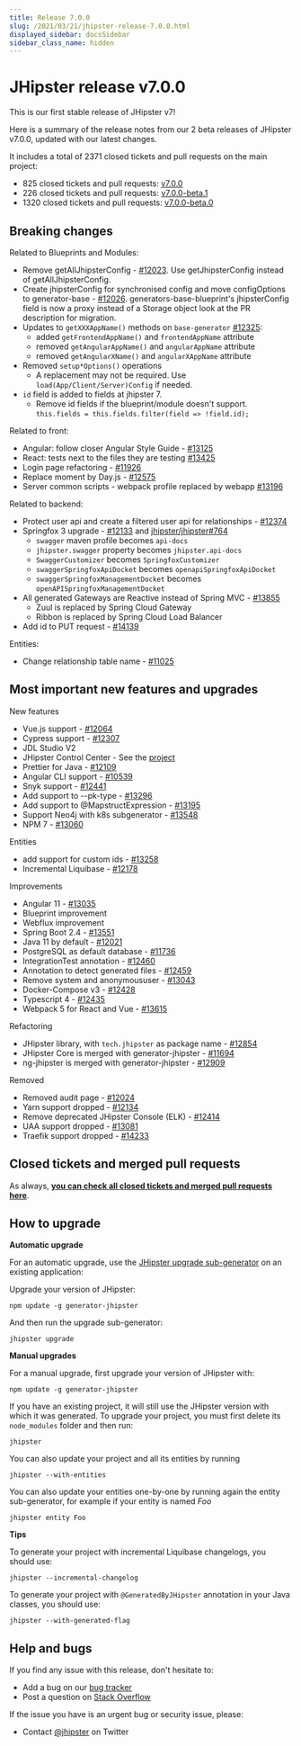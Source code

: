```yaml
---
title: Release 7.0.0
slug: /2021/03/21/jhipster-release-7.0.0.html
displayed_sidebar: docsSidebar
sidebar_class_name: hidden
---
```


JHipster release v7.0.0
==================

This is our first stable release of JHipster v7!

Here is a summary of the release notes from our 2 beta releases of JHipster v7.0.0, updated with our latest changes.

It includes a total of 2371 closed tickets and pull requests on the main project:

- 825 closed tickets and pull requests: [v7.0.0](https://github.com/jhipster/generator-jhipster/issues?q=is%3Aclosed+milestone%3A7.0.0)
- 226 closed tickets and pull requests: [v7.0.0-beta.1](https://github.com/jhipster/generator-jhipster/issues?q=is%3Aclosed+milestone%3A7.0.0-beta.1)
- 1320 closed tickets and pull requests: [v7.0.0-beta.0](https://github.com/jhipster/generator-jhipster/issues?q=is%3Aclosed+milestone%3A7.0.0-beta.0)

Breaking changes
------------

Related to Blueprints and Modules:
- Remove getAllJhipsterConfig - [#12023](https://github.com/jhipster/generator-jhipster/issues/12023). Use getJhipsterConfig instead of getAllJhipsterConfig.
- Create jhipsterConfig for synchronised config and move configOptions to generator-base - [#12026](https://github.com/jhipster/generator-jhipster/pull/12026). generators-base-blueprint's jhipsterConfig field is now a proxy instead of a Storage object look at the PR description for migration.
- Updates to `getXXXAppName()` methods on `base-generator` [#12325](https://github.com/jhipster/generator-jhipster/issues/12325):
  - added `getFrontendAppName()` and `frontendAppName` attribute
  - removed `getAngularAppName()` and `angularAppName` attribute
  - removed `getAngularXName()` and `angularXAppName` attribute
- Removed `setup*Options()` operations
  - A replacement may not be required. Use `load(App/Client/Server)Config` if needed.
- `id` field is added to fields at jhipster 7.
  - Remove id fields if the blueprint/module doesn't support. `this.fields = this.fields.filter(field => !field.id);`

Related to front:
- Angular: follow closer Angular Style Guide - [#13125](https://github.com/jhipster/generator-jhipster/issues/13125)
- React: tests next to the files they are testing [#13425](https://github.com/jhipster/generator-jhipster/issues/13425)
- Login page refactoring - [#11926](https://github.com/jhipster/generator-jhipster/pull/11926)
- Replace moment by Day.js - [#12575](https://github.com/jhipster/generator-jhipster/issues/12575)
- Server common scripts - webpack profile replaced by webapp [#13196](https://github.com/jhipster/generator-jhipster/pull/13196)

Related to backend:
- Protect user api and create a filtered user api for relationships - [#12374](https://github.com/jhipster/generator-jhipster/issues/12374)
- Springfox 3 upgrade - [#12133](https://github.com/jhipster/generator-jhipster/pull/12133) and [jhipster/jhipster#764](https://github.com/jhipster/jhipster/pull/764)
  - `swagger` maven profile becomes `api-docs`
  - `jhipster.swagger` property becomes `jhipster.api-docs`
  - `SwaggerCustomizer` becomes `SpringfoxCustomizer`
  - `swaggerSpringfoxApiDocket` becomes `openapiSpringfoxApiDocket`
  - `swaggerSpringfoxManagementDocket` becomes `openAPISpringfoxManagementDocket`
- All generated Gateways are Reactive instead of Spring MVC - [#13855](https://github.com/jhipster/generator-jhipster/issues/13855)
  - Zuul is replaced by Spring Cloud Gateway
  - Ribbon is replaced by Spring Cloud Load Balancer
- Add id to PUT request - [#14139](https://github.com/jhipster/generator-jhipster/issues/14139)

Entities:
- Change relationship table name - [#11025](https://github.com/jhipster/generator-jhipster/issues/11025)

Most important new features and upgrades
-------------

New features
- Vue.js support - [#12064](https://github.com/jhipster/generator-jhipster/pull/12064)
- Cypress support - [#12307](https://github.com/jhipster/generator-jhipster/pull/12307)
- JDL Studio V2
- JHipster Control Center - See the [project](https://github.com/jhipster/jhipster-control-center)
- Prettier for Java - [#12109](https://github.com/jhipster/generator-jhipster/issues/12109)
- Angular CLI support - [#10539](https://github.com/jhipster/generator-jhipster/issues/10539)
- Snyk support - [#12441](https://github.com/jhipster/generator-jhipster/issues/12441)
- Add support to --pk-type - [#13296](https://github.com/jhipster/generator-jhipster/issues/13296)
- Add support to @MapstructExpression - [#13195](https://github.com/jhipster/generator-jhipster/pull/13195)
- Support Neo4j with k8s subgenerator - [#13548](https://github.com/jhipster/generator-jhipster/pull/13548)
- NPM 7 - [#13060](https://github.com/jhipster/generator-jhipster/pull/13060)

Entities
- add support for custom ids - [#13258](https://github.com/jhipster/generator-jhipster/pull/13258)
- Incremental Liquibase - [#12178](https://github.com/jhipster/generator-jhipster/issues/12178)

Improvements
- Angular 11 - [#13035](https://github.com/jhipster/generator-jhipster/pull/13035)
- Blueprint improvement
- Webflux improvement
- Spring Boot 2.4 - [#13551](https://github.com/jhipster/generator-jhipster/pull/13551)
- Java 11 by default - [#12021](https://github.com/jhipster/generator-jhipster/pull/12021)
- PostgreSQL as default database - [#11736](https://github.com/jhipster/generator-jhipster/issues/11736)
- IntegrationTest annotation - [#12460](https://github.com/jhipster/generator-jhipster/issues/12460)
- Annotation to detect generated files - [#12459](https://github.com/jhipster/generator-jhipster/issues/12459)
- Remove system and anonymoususer - [#13043](https://github.com/jhipster/generator-jhipster/pull/13043)
- Docker-Compose v3 - [#12428](https://github.com/jhipster/generator-jhipster/issues/12428)
- Typescript 4 - [#12435](https://github.com/jhipster/generator-jhipster/pull/12435)
- Webpack 5 for React and Vue - [#13615](https://github.com/jhipster/generator-jhipster/pull/13615)

Refactoring
- JHipster library, with `tech.jhipster` as package name - [#12854](https://github.com/jhipster/generator-jhipster/issues/12854)
- JHipster Core is merged with generator-jhipster - [#11694](https://github.com/jhipster/generator-jhipster/pull/11694)
- ng-jhipster is merged with generator-jhipster - [#12909](https://github.com/jhipster/generator-jhipster/issues/12909)

Removed
- Removed audit page - [#12024](https://github.com/jhipster/generator-jhipster/pull/12024)
- Yarn support dropped - [#12134](https://github.com/jhipster/generator-jhipster/pull/12134)
- Remove deprecated JHipster Console (ELK) - [#12414](https://github.com/jhipster/generator-jhipster/pull/12414)
- UAA support dropped - [#13081](https://github.com/jhipster/generator-jhipster/issues/13081)
- Traefik support dropped - [#14233](https://github.com/jhipster/generator-jhipster/issues/14233)


Closed tickets and merged pull requests
------------
As always, __[you can check all closed tickets and merged pull requests here](https://github.com/jhipster/generator-jhipster/issues?q=is%3Aclosed+milestone%3A7.0.0)__.

How to upgrade
------------

**Automatic upgrade**

For an automatic upgrade, use the [JHipster upgrade sub-generator](/upgrading-an-application/) on an existing application:

Upgrade your version of JHipster:

```
npm update -g generator-jhipster
```

And then run the upgrade sub-generator:

```
jhipster upgrade
```

**Manual upgrades**

For a manual upgrade, first upgrade your version of JHipster with:

```
npm update -g generator-jhipster
```

If you have an existing project, it will still use the JHipster version with which it was generated.
To upgrade your project, you must first delete its `node_modules` folder and then run:

```
jhipster
```

You can also update your project and all its entities by running

```
jhipster --with-entities
```

You can also update your entities one-by-one by running again the entity sub-generator, for example if your entity is named _Foo_

```
jhipster entity Foo
```

**Tips**

To generate your project with incremental Liquibase changelogs, you should use:

```
jhipster --incremental-changelog
```

To generate your project with `@GeneratedByJHipster` annotation in your Java classes, you should use:

```
jhipster --with-generated-flag
```


Help and bugs
--------------

If you find any issue with this release, don't hesitate to:

- Add a bug on our [bug tracker](https://github.com/jhipster/generator-jhipster/issues?state=open)
- Post a question on [Stack Overflow](http://stackoverflow.com/tags/jhipster/info)

If the issue you have is an urgent bug or security issue, please:

- Contact [@jhipster](https://twitter.com/jhipster) on Twitter
